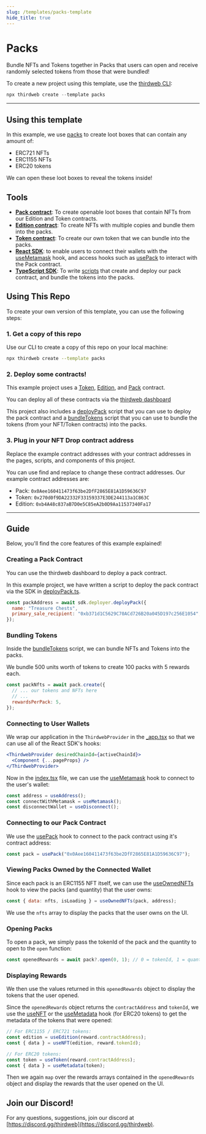 ```yaml
---
slug: /templates/packs-template
hide_title: true
---
```



# Packs

Bundle NFTs and Tokens together in Packs that users can open and receive randomly selected tokens from those that were bundled!

To create a new project using this template, use the [thirdweb CLI](/cli):

```jsx
npx thirdweb create --template packs
```

<div
  style={{
    display: "flex",
    flexDirection: "row",
    gap: "2%",
    marginBottom: 32,
    width: "100%",
    alignItems: "center",
    justifyContent: "center",
    marginTop: 16,
  }}
>
  <DemoButton link="https://packs.thirdweb-example.com" name="packs" />
  <ViewCodeButton
    link="https://github.com/thirdweb-example/packs"
    name="packs"
  />
</div>

---

## Using this template

In this example, we use [packs](https://portal.thirdweb.com/pre-built-contracts/pack) to create loot boxes that can contain any amount of:

- ERC721 NFTs
- ERC1155 NFTs
- ERC20 tokens

We can open these loot boxes to reveal the tokens inside!

## Tools

- [**Pack contract**](https://portal.thirdweb.com/pre-built-contracts/pack): To create openable loot boxes that contain NFTs from our Edition and Token contracts.
- [**Edition contract**](https://portal.thirdweb.com/pre-built-contracts/edition): To create NFTs with multiple copies and bundle them into the packs.
- [**Token contract**](https://portal.thirdweb.com/pre-built-contracts/token): To create our own token that we can bundle into the packs.
- [**React SDK**](https://docs.thirdweb.com/react): to enable users to connect their wallets with the [useMetamask](https://portal.thirdweb.com/react/react.usemetamask) hook, and access hooks such as [usePack](https://portal.thirdweb.com/react/react.usePack) to interact with the Pack contract.
- [**TypeScript SDK**](https://docs.thirdweb.com/typescript): To write [scripts](https://github.com/thirdweb-example/packs/blob/main/scripts) that create and deploy our pack contract, and bundle the tokens into the packs.

## Using This Repo

To create your own version of this template, you can use the following steps:

### 1. Get a copy of this repo

Use our CLI to create a copy of this repo on your local machine:

```bash
npx thirdweb create --template packs
```

### 2. Deploy some contracts!

This example project uses a [Token](https://portal.thirdweb.com/pre-built-contracts/token), [Edition](https://portal.thirdweb.com/pre-built-contracts/edition), and [Pack](https://portal.thirdweb.com/pre-built-contracts/pack) contract.

You can deploy all of these contracts via the [thirdweb dashboard](https://thirdweb.com/dashboard)

This project also includes a [deployPack](https://github.com/thirdweb-example/packs/blob/main/scripts/deployPack.mjs) script that you can use to deploy the pack contract and a [bundleTokens](https://github.com/thirdweb-example/packs/blob/main/scripts/bundleTokens.mjs) script that you can use to bundle the tokens (from your NFT/Token contracts) into the packs.

### 3. Plug in your NFT Drop contract address

Replace the example contract addresses with your contract addresses in the pages, scripts, and components of this project.

You can use find and replace to change these contract addresses. Our example contract addresses are:

- Pack: `0x0Aee160411473f63be2DfF2865E81A1D59636C97`
- Token: `0x270d0f9DA22332F33159337E3DE244113a1C863C`
- Edition: `0xb4A48c837aB7D0e5C85eA2b0D9Aa11537340Fa17`

---

## Guide

Below, you'll find the core features of this example explained!

### Creating a Pack Contract

You can use the thirdweb dashboard to deploy a pack contract.

In this example project, we have written a script to deploy the pack contract via the SDK in [deployPack.ts](https://github.com/thirdweb-example/packs/blob/main/scripts/deployPack.mjs).

```js
const packAddress = await sdk.deployer.deployPack({
  name: "Treasure Chests",
  primary_sale_recipient: "0xb371d1C5629C70ACd726B20a045D197c256E1054",
});
```

### Bundling Tokens

Inside the [bundleTokens](https://github.com/thirdweb-example/packs/blob/main/scripts/bundleTokens.mjs) script, we can bundle NFTs and Tokens into the packs.

We bundle 500 units worth of tokens to create 100 packs with 5 rewards each.

```jsx
const packNfts = await pack.create({
  // ... our tokens and NFTs here
  // ...
  rewardsPerPack: 5,
});
```

### Connecting to User Wallets

We wrap our application in the `ThirdwebProvider` in the [\_app.tsx](https://github.com/thirdweb-example/packs/blob/main/pages/_app.tsx) so that we can use all of the React SDK's hooks:

```jsx
<ThirdwebProvider desiredChainId={activeChainId}>
  <Component {...pageProps} />
</ThirdwebProvider>
```

Now in the [index.tsx](https://github.com/thirdweb-example/packs/blob/main/pages/index.tsx) file, we can use the [useMetamask](https://portal.thirdweb.com/react/react.usemetamask) hook to connect to the user's wallet:

```jsx
const address = useAddress();
const connectWithMetamask = useMetamask();
const disconnectWallet = useDisconnect();
```

### Connecting to our Pack Contract

We use the [usePack](https://portal.thirdweb.com/react/react.usepack) hook to connect to the pack contract using it's contract address:

```jsx
const pack = usePack("0x0Aee160411473f63be2DfF2865E81A1D59636C97");
```

### Viewing Packs Owned by the Connected Wallet

Since each pack is an ERC1155 NFT itself, we can use the [useOwnedNFTs](https://portal.thirdweb.com/react/react.useownednfts) hook to view the packs (and quantity) that the user owns:

```jsx
const { data: nfts, isLoading } = useOwnedNFTs(pack, address);
```

We use the `nfts` array to display the packs that the user owns on the UI.

### Opening Packs

To open a pack, we simply pass the tokenId of the pack and the quantity to open to the `open` function:

```jsx
const openedRewards = await pack?.open(0, 1); // 0 = tokenId, 1 = quantity
```

### Displaying Rewards

We then use the values returned in this `openedRewards` object to display the tokens that the user opened.

Since the `openedRewards` object returns the `contractAddress` and `tokenId`, we use the [useNFT](https://portal.thirdweb.com/react/react.usenft) or the
[useMetadata](https://portal.thirdweb.com/react/react.usemetadata) hook (for ERC20 tokens) to get the metadata of the tokens that were opened:

```jsx
// For ERC1155 / ERC721 tokens:
const edition = useEdition(reward.contractAddress);
const { data } = useNFT(edition, reward.tokenId);

// For ERC20 tokens:
const token = useToken(reward.contractAddress);
const { data } = useMetadata(token);
```

Then we again `map` over the rewards arrays contained in the `openedRewards` object and display the rewards that the user opened on the UI.

## Join our Discord!

For any questions, suggestions, join our discord at [https://discord.gg/thirdweb](https://discord.gg/thirdweb).
